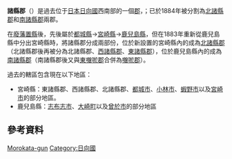 {{日本郡 (廢除)
| 郡 = 諸縣郡
| 日文原名 = 諸県郡
| 平假名 = もろかたぐん
| 羅馬字拼音 = Morokata-gun
| 地圖=
| 廢除時間 = 1883年
| 廢除理由 = 分割
| 廢除時處置 = '''諸縣郡''' → [[北诸县郡|北诸县郡]]、[[南诸县郡|南诸县郡]]
| 現在郡 = 
| 都道府縣 = 鹿兒島縣
| 編號 = 
| 町 = 
| 村 = 
| 經度 = 
| 緯度 = 
| 註記 = 
|}}
'''諸縣郡'''（{{jpn|j=諸県郡|kyu=諸縣郡|hg=もろかたぐん|rm=Morokata gun|f=y}}）是過去位于[[日本|日本]][[日向國|日向國]]西南部的一個[[郡|郡]]，；已於1884年被分割為[[北諸縣郡|北諸縣郡]]和[[南諸縣郡|南諸縣郡]]兩郡。

在[[廢藩置縣|廢藩置縣]]後，先後屬於[[都城縣_(日本)|都城縣]]→[[宮崎縣|宮崎縣]]→[[鹿兒島縣|鹿兒島縣]]，但在1883年重新從鹿兒島縣中分出宮崎縣時，將諸縣郡分成兩部份，位於新設置的宮崎縣內的成為[[北諸縣郡|北諸縣郡]]（北諸縣郡後再被分為北諸縣郡、[[西諸縣郡|西諸縣郡]]、[[東諸縣郡|東諸縣郡]]），位於鹿兒島縣內的成為[[南諸縣郡|南諸縣郡]]（南諸縣郡後又與[[東囎唹郡|東囎唹郡]]合併為[[囎唹郡|囎唹郡]]）。

過去的轄區包含現在以下地區：
* 宮崎縣：東諸縣郡、西諸縣郡、北諸縣郡、[[都城市|都城市]]、[[小林市|小林市]]、[[蝦野市|蝦野市]]以及[[宮崎市|宮崎市]]的部分地區。
* 鹿兒島縣：[[志布志市|志布志市]]、[[大崎町|大崎町]]以及[[曾於市|曾於市]]的部分地區

==參考資料==
{{reflist}}

{{日向國的郡}}

[[Category:宮崎縣已廢除的郡|Morokata-gun]]
[[Category:日向國|Category:日向國]]
